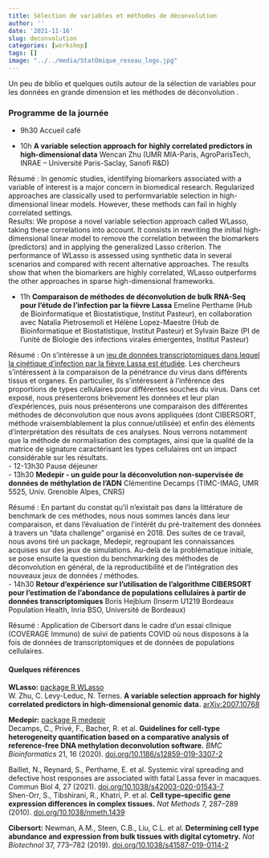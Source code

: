 ```yaml
---
title: Sélection de variables et méthodes de déconvolution
author: ''
date: '2021-11-16'
slug: deconvolution
categories: [workshop]
tags: []
image: "../../media/StatOmique_reseau_logo.jpg"
---
```


Un peu de biblio et quelques outils autour de la sélection de variables pour les données en grande dimension et les méthodes de déconvolution .

### Programme de la journée

-   9h30 Accueil café

-   10h **A variable selection approach for highly correlated predictors in high-dimensional data** Wencan Zhu (UMR MIA-Paris, AgroParisTech, INRAE -- Université Paris-Saclay, Sanofi R&D)

Résumé : In genomic studies, identifying biomarkers associated with a variable of interest is a major concern in biomedical research. Regularized approaches are classically used to performvariable selection in high-dimensional linear models. However, these methods can fail in highly correlated settings.\
Results: We propose a novel variable selection approach called WLasso, taking these correlations into account. It consists in rewriting the initial high-dimensional linear model to remove the correlation between the biomarkers (predictors) and in applying the generalized Lasso criterion. The performance of WLasso is assessed using synthetic data in several scenarios and compared with recent alternative approaches. The results show that when the biomarkers are highly correlated, WLasso outperforms the other approaches in sparse high-dimensional frameworks.

-   11h **Comparaison de méthodes de déconvolution de bulk RNA-Seq pour l'étude de l'infection par la fièvre Lassa** Emeline Perthame (Hub de Bioinformatique et Biostatistique, Institut Pasteur), en collaboration avec Natalia Pietrosemoli et Hélène Lopez-Maestre (Hub de Bioinformatique et Biostatistique, Institut Pasteur) et Sylvain Baize (PI de l'unité de Biologie des infections virales émergentes, Institut Pasteur)

Résumé : On s'intéresse à un [jeu de données transcriptomiques dans lequel la cinétique d'infection par la fièvre Lassa est étudiée](https://doi.org/10.1038/s42003-020-01543-7). Les chercheurs s'intéressent à la comparaison de la pénétrance du virus dans différents tissus et organes. En particulier, ils s'intéressent à l'inférence des proportions de types cellulaires pour différentes souches du virus. Dans cet exposé, nous présenterons brièvement les données et leur plan d'expériences, puis nous présenterons une comparaison des différentes méthodes de déconvolution que nous avons appliquées (dont CIBERSORT, méthode vraisemblablement la plus connue/utilisée) et enfin des éléments d'interprétation des résultats de ces analyses. Nous verrons notamment que la méthode de normalisation des comptages, ainsi que la qualité de la matrice de signature caractérisant les types cellulaires ont un impact considérable sur les résultats.\
- 12-13h30 Pause déjeuner\
- 13h30 **Medepir - un guide pour la déconvolution non-supervisée de données de méthylation de l'ADN** Clémentine Decamps (TIMC-IMAG, UMR 5525, Univ. Grenoble Alpes, CNRS)

Résumé : En partant du constat qu'il n'existait pas dans la littérature de benchmark de ces méthodes, nous nous sommes lancés dans leur comparaison, et dans l'évaluation de l'intérêt du pré-traitement des données à travers un "data challenge" organisé en 2018. Des suites de ce travail, nous avons tiré un package, Medepir, regroupant les connaissances acquises sur des jeux de simulations. Au-delà de la problématique initiale, se pose ensuite la question du benchmarking des méthodes de déconvolution en général, de la reproductibilité et de l'intégration des nouveaux jeux de données / méthodes.\
- 14h30 **Retour d'expérience sur l'utilisation de l'algorithme CIBERSORT pour l'estimation de l'abondance de populations cellulaires à partir de données transcriptomiques** Boris Hejblum (Inserm U1219 Bordeaux Population Health, Inria BSO, Université de Bordeaux)

Résumé : Application de Cibersort dans le cadre d'un essai clinique (COVERAGE Immuno) de suivi de patients COVID où nous disposons à la fois de données de transcriptomiques et de données de populations cellulaires.

#### Quelques références

**WLasso:** [package R WLasso](https://cran.r-project.org/package=WLasso/)\
W. Zhu, C. Levy-Leduc, N. Ternes. **A variable selection approach for highly correlated predictors in high-dimensional genomic data.** [arXiv:2007.10768](https://arxiv.org/abs/2007.10768)

**Medepir:** [package R medepir](https://github.com/bcm-uga/medepir)\
Decamps, C., Privé, F., Bacher, R. et al. **Guidelines for cell-type heterogeneity quantification based on a comparative analysis of reference-free DNA methylation deconvolution software.** *BMC Bioinformatics* 21, 16 (2020). [doi.org/10.1186/s12859-019-3307-2](https://doi.org/10.1186/s12859-019-3307-2)

Baillet, N., Reynard, S., Perthame, E. et al. Systemic viral spreading and defective host responses are associated with fatal Lassa fever in macaques. Commun Biol 4, 27 (2021). [doi.org/10.1038/s42003-020-01543-7](https://doi.org/10.1038/s42003-020-01543-7)\
Shen-Orr, S., Tibshirani, R., Khatri, P. et al. **Cell type--specific gene expression differences in complex tissues.** *Nat Methods* 7, 287--289 (2010). [doi.org/10.1038/nmeth.1439](https://doi.org/10.1038/nmeth.1439)

**Cibersort:** Newman, A.M., Steen, C.B., Liu, C.L. et al. **Determining cell type abundance and expression from bulk tissues with digital cytometry.** *Nat Biotechnol* 37, 773--782 (2019). [doi.org/10.1038/s41587-019-0114-2](https://doi.org/10.1038/s41587-019-0114-2)
